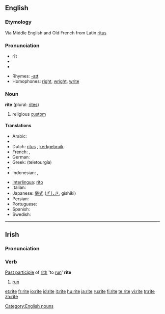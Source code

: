 ==English==

===Etymology===
Via Middle English and Old French from Latin [[ritus]]

===Pronunciation===
* rīt
* {{IPA|/ɹaɪt/}}
*{{audio|en-us-rite.ogg|Audio (US)}}

* Rhymes: [[Rhymes:English:-aɪt|-aɪt]]
* Homophones: [[right]], [[wright]], [[write]]

===Noun===
'''rite''' (plural: [[rites]])

# religious [[custom]]

====Translations====
{{trans-top|ritual}}
* Arabic: {{Arab|[[تقالييد دينية]]}}
* {{trreq|Chinese}}
* Dutch: [[ritus]] {{f}}, [[kerkgebruik]] {{n}}
* French: {{t+|fr|rit}}, {{t+|fr|rite|m}}
* German: {{t-|de|Ritus|m}}
* Greek: {{t|el|τελετουργία|f|sc=Grek}} (teletourgía)
* {{trreq|Hebrew}}
* Indonesian: {{t+|id|upacara|xs=Indonesian}}, {{t-|id|ritus|xs=Indonesian}}
{{trans-mid}}
* [[Interlingua]]: [[rito]]
* Italian: {{t+|it|rito|m}}
* Japanese: [[儀式]] ([[ぎしき]], gishiki)
* Persian: {{t+|fa|آیین|sc=fa-Arab|xs=Persian}}
* Portuguese: {{t+|pt|rito|m}}
* Spanish: {{t+|es|rito|m}}
* Swedish: {{t-|sv|rit|c}}
{{trans-bottom}}

[[Category:English nouns]]

----

==Irish==

===Pronunciation===
{{IPA|[ˈritʲə]}}

===Verb===
[[Past participle]] of [[rith]] 'to [[run]]'
'''rite'''

# [[run]]

[[et:rite]]
[[fr:rite]]
[[io:rite]]
[[id:rite]]
[[it:rite]]
[[hu:rite]]
[[ja:rite]]
[[ru:rite]]
[[fi:rite]]
[[te:rite]]
[[vi:rite]]
[[tr:rite]]
[[zh:rite]]